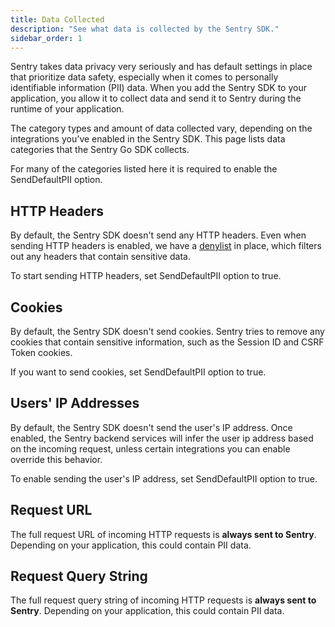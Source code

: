 ```yaml
---
title: Data Collected
description: "See what data is collected by the Sentry SDK."
sidebar_order: 1
---
```


Sentry takes data privacy very seriously and has default settings in place that prioritize data safety, especially when it comes to personally identifiable information (PII) data. When you add the Sentry SDK to your application, you allow it to collect data and send it to Sentry during the runtime of your application.

The category types and amount of data collected vary, depending on the integrations you've enabled in the Sentry SDK. This page lists data categories that the Sentry Go SDK collects.

For many of the categories listed here it is required to enable the <PlatformLink to="/configuration/options">SendDefaultPII option</PlatformLink>.

## HTTP Headers

By default, the Sentry SDK doesn't send any HTTP headers. Even when sending HTTP headers is enabled, we have a [denylist](https://github.com/getsentry/sentry-go/blob/master/interfaces.go#L157-163) in place, which filters out any headers that contain sensitive data.

To start sending HTTP headers, set <PlatformLink to="/configuration/options">SendDefaultPII option</PlatformLink> to true.

## Cookies

By default, the Sentry SDK doesn't send cookies. Sentry tries to remove any cookies that contain sensitive information, such as the Session ID and CSRF Token cookies.

If you want to send cookies, set <PlatformLink to="/configuration/options">SendDefaultPII option</PlatformLink> to true.

## Users' IP Addresses

By default, the Sentry SDK doesn't send the user's IP address. Once enabled, the Sentry backend services will infer the user ip address based on the incoming request, unless certain integrations you can enable override this behavior.

To enable sending the user's IP address, set <PlatformLink to="/configuration/options">SendDefaultPII option</PlatformLink> to true.

## Request URL

The full request URL of incoming HTTP requests is **always sent to Sentry**. Depending on your application, this could contain PII data.

## Request Query String

The full request query string of incoming HTTP requests is **always sent to Sentry**. Depending on your application, this could contain PII data.
